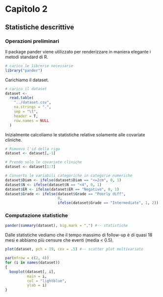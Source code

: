 # Capitolo 2
## Statistiche descrittive
### Operazioni preliminari

Il package pander viene utilizzato per renderizzare in maniera elegante i metodi standard di R.
```{r warning=FALSE}
# carico le librerie necessarie
library("pander")
```

Carichiamo il dataset.
```{r}
# carico il dataset
dataset <-
  read.table(
    "../dataset.csv",
    na.strings = ".",
    sep = "\t",
    header = T,
    row.names = NULL
  )
```

Inizialmente calcoliamo le statistiche relative solamente alle covariate cliniche.
```{r}
# Rimuovo l'id della riga
dataset <- dataset[,-1]

# Prendo solo le covariate cliniche
dataset <- dataset[1:7]

# Converto le variabili categoriche in categorie numeriche
dataset$Diam <- ifelse(dataset$Diam == "<=2cm", 0, 1)
dataset$N <- ifelse(dataset$N == "<4", 0, 1)
dataset$ER <- ifelse(dataset$ER == "Negative", 0, 1)
dataset$Grade <- ifelse(dataset$Grade == "Poorly diff",
                        0,
                        ifelse(dataset$Grade == "Intermediate", 1, 2))
```

### Computazione statistiche

```{r}
pander(summary(dataset), big.mark = ",") #-- statistiche 
```
Dalle statistiche vediamo che il tempo massimo di follow-up è di quasi 18 mesi e abbiamo più censure che eventi (media < 0.5).
\newpage

```{r}
plot(dataset, pch = 19, cex = .5) #-- scatter plot multivariato
```
\newpage

```{r}
par(mfrow = c(2, 4))
for (i in names(dataset))
{
  boxplot(dataset[, i],
          main = i,
          col = "lightblue",
          ylab = i)
}
```